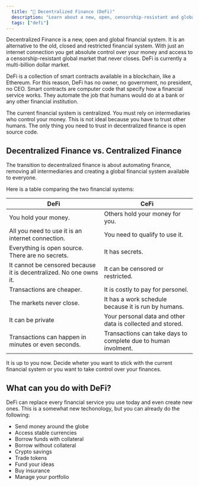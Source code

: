 ```yaml
---
  title: "🧱 Decentralized Finance (DeFi)"
  description: "Learn about a new, open, censorship-resistant and global financial system!"
  tags: ["defi"]
---
```


Decentralized Finance is a new, open and global financial system. It is an alternative to the old, closed and restricted financial system. With just an internet connection you get absolute control over your money and access to a censorship-resistant global market that never closes. DeFi is currently a multi-billion dollar market.

DeFi is a collection of smart contracts available in a blockchain, like a Ethereum. For this reason, DeFi has no owner, no government, no president, no CEO. Smart contracts are computer code that specify how a financial service works. They automate the job that humans would do at a bank or any other financial institution.

The current financial system is centralized. You must rely on intermediaries who control your money. This is not ideal because you have to trust other humans. The only thing you need to trust in decentralized finance is open source code.

## Decentralized Finance vs. Centralized Finance

The transition to decentralized finance is about automating finance, removing all intermediaries and creating a global financial system available to everyone.

Here is a table comparing the two financial systems:

| DeFi                                                               | CeFi                                                           |
| ------------------------------------------------------------------ | -------------------------------------------------------------- |
| You hold your money.                                               | Others hold your money for you.                                |
| All you need to use it is an internet connection.                  | You need to qualify to use it.                                 |
| Everything is open source. There are no secrets.                   | It has secrets.                                                |
| It cannot be censored because it is decentralized. No one owns it. | It can be censored or restricted.                              |
| Transactions are cheaper.                                          | It is costly to pay for personel.                              |
| The markets never close.                                           | It has a work schedule because it is run by humans.            |
| It can be private                                                  | Your personal data and other data is collected and stored.     |
| Transactions can happen in minutes or even seconds.                | Transactions can take days to complete due to human involment. |

It is up to you now. Decide wheter you want to stick with the current financial system or you want to take control over your finances.

## What can you do with DeFi?

DeFi can replace every financial service you use today and even create new ones. This is a somewhat new techonology, but you can already do the following:

- Send money around the globe
- Access stable currencies
- Borrow funds with collateral
- Borrow without collateral
- Crypto savings
- Trade tokens
- Fund your ideas
- Buy insurance
- Manage your portfolio
